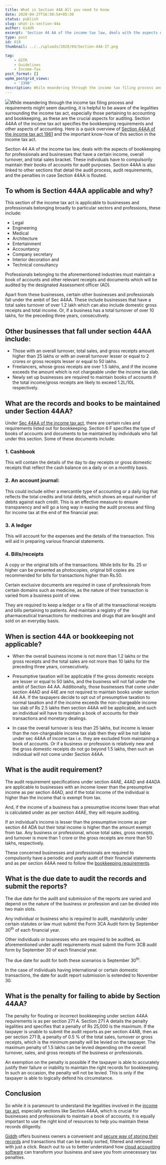 ```yaml
---
title: What is Section 44A All you need to know
date: 2020-04-27T16:50:54+05:30
status: publish
slug: what-is-section-44a
author: Giddh
excerpt: 'Section 44 AA of the income tax law, deals with the aspects of bookkeeping for professionals and businesses that have a certain income, overall turnover, and total sales bracket.'
type: post
id: 619
thumbnail: ../../uploads/2020/04/Section-44A-IT.png

tag:
    - GSTR
    - Guidelines
    - Income-Tax
post_format: []
wpmm_postgrid_views:
    - '2390'
description: While meandering through the income tax filing process and requirements might seem daunting, it is helpful to be aware of the legalities surrounding the income tax act
---
```

![](../../uploads/2020/04/Section-44A.png)While meandering through the income tax filing process and requirements might seem daunting, it is helpful to be aware of the legalities surrounding the income tax act, especially those pertaining to accounting and bookkeeping, as these are the crucial aspects for auditing. Section 44AA of the income tax act specifies the bookkeeping requirements and other aspects of accounting. Here is a quick overview of [Section 44AA of the income tax act 1961](https://www.incometaxindia.gov.in/Acts/Finance%20Acts/1964/102120000000035323.htm) and the important know-how of this section in the income tax act.

Section 44 AA of the income tax law, deals with the aspects of bookkeeping for professionals and businesses that have a certain income, overall turnover, and total sales bracket. These individuals have to compulsorily maintain their books of accounts for audit purposes. Section 44AA is also linked to other sections that detail the audit process, audit requirements, and the penalties in case Section 44AA is flouted.

**To whom is Section 44AA applicable and why?**
-----------------------------------------------

This section of the income tax act is applicable to businesses and professionals belonging broadly to particular sectors and professions, these include:

- Legal
- Engineering
- Medical
- Architecture
- Entertainment
- Accountancy
- Company secretary
- Interior decoration and
- Technical consultancy

Professionals belonging to the aforementioned industries must maintain a book of accounts and other relevant receipts and documents which will be audited by the designated Assessment officer (AO).

Apart from these businesses, certain other businesses and professionals fall under the ambit of Sec 44AA. These include businesses that have a total sales turnover of over 1.2 lakh which can also include domestic gross receipts and total income. Or, if a business has a total turnover of over 10 lakhs, for the preceding three years, consecutively.

**Other businesses that fall under section 44AA include:**
----------------------------------------------------------

- Those with an overall turnover, total sales, and gross receipts amount higher than 25 lakhs or with an overall turnover lesser or equal to 2 crores or gross receipts lesser or equal to 50 lakhs.
- Freelancers, whose gross receipts are over 1.5 lakhs, and if the income exceeds the amount which is not chargeable under the income tax slab.
- Newly set up businesses are required to maintain books of accounts if the total income/gross receipts are likely to exceed 1.2L/10L respectively.

**What are the records and books to be maintained under Section 44AA?**
-----------------------------------------------------------------------

Under [Sec 44AA of the income tax act](https://www.aubsp.com/section-44a-deduction-trade-professional-similar-association/), there are certain rules and requirements listed out for bookkeeping. Section 6 F specifies the type of books of accounts and documents to be maintained by individuals who fall under this section. Some of these documents include:

### 1. **Cashbook**

This will contain the details of the day to day receipts or gross domestic receipts that reflect the cash balance on a daily or on a monthly basis.

### 2. **An account journal:**

This could include either a mercantile type of accounting or a daily log that reflects the total credits and total debits, which shows an equal number of debits against each credit. This is an effective measure to ensure transparency and will go a long way in easing the audit process and filing for income tax at the end of the financial year.

### 3. **A ledger**

This will account for the expenses and the details of the transaction. This will aid in preparing various financial statements.

### 4. **Bills/receipts**

A copy or the original bills of the transactions. While bills for Rs. 25 or higher can be presented as photocopies, original bill copies are recommended for bills for transactions higher than Rs.50.

Certain exclusive documents are required in case of professionals from certain domains such as medicine, as the nature of their transaction is varied from a business point of view.

They are required to keep a ledger or a file of all the transactional receipts and bills pertaining to patients. And maintain a registry of the pharmaceutical transactions for medicines and drugs that are bought and sold on an everyday basis.

**When is section 44A or bookkeeping not applicable?**
------------------------------------------------------

- When the overall business income is not more than 1.2 lakhs or the gross receipts and the total sales are not more than 10 lakhs for the preceding three years, consecutively.

- Presumptive taxation will be applicable if the gross domestic receipts are lesser or equal to 50 lakhs, and the business will not fall under the ambit of Section 44 AA. Additionally, those businesses that come under section 44AD and 44E are not required to maintain books under section 44 AA. If the taxpayers decide to opt out of presumptive taxation to normal taxation and if the income exceeds the non-chargeable income tax slab of Rs 2.5 lakhs then section 44AA will be applicable, and such an individual will have to maintain a book of accounts for their transactions and monetary dealings.

- In case the overall turnover is less than 25 lakhs, but income is lesser than the non-chargeable income tax slab then they will be not liable under sec 44AA of income tax i.e. they are excluded from maintaining a book of accounts. Or if a business or profession is relatively new and the gross domestic receipts do not go beyond 1.5 lakhs, then such an individual will not come under Section 44AA.

**What is the audit requirement?**
----------------------------------

The audit requirement specifications under section 44AE, 44AD and 44ADA are applicable to businesses with an income lower than the presumptive income as per section 44AD, and if the total income of the individual is higher than the income that is exempt from tax.

And, if the income of a business has a presumptive income lower than what is calculated under as per section 44AE, they will require auditing.

If an individual’s income is lesser than the presumptive income as per section 44 ADA but their total income is higher than the amount exempt from tax. Any business or professional, whose total sales, gross receipts, and turnover is more than 1 crore or the gross receipts are more than 50 lakhs, respectively.

These concerned businesses and professionals are required to compulsorily have a periodic and yearly audit of their financial statements and as per section 44AA need to follow the [bookkeeping requirements](https://giddh.com/guide/guide-to-some-basic-yet-important-concepts-of-bookkeeping/).

**What is the due date to audit the records and submit the reports?**
---------------------------------------------------------------------

The due date for the audit and submission of the reports are varied and depend on the nature of the business or profession and can be divided into two main slots.

Any individual or business who is required to audit, mandatorily under certain statutes or law must submit the Form 3CA Audit form by September 30<sup>th</sup> of each financial year.

Other individuals or businesses who are required to be audited, as aforementioned under audit requirements must submit the Form 3CB audit form by September 30 of each financial year.

The due date for audit for both these scenarios is September 30<sup>th</sup>.

In the case of individuals having international or certain domestic transactions, the date for audit report submission is extended to November 30.

**What is the penalty for failing to abide by Section 44AA?**
-------------------------------------------------------------

The penalty for flouting or incorrect bookkeeping under section 44AA requirements is as per section 271 A. Section 271 A details the penalty legalities and specifies that a penalty of Rs 25,000 is the maximum. If the taxpayer is unable to submit the audit reports as per section 44AB, then as per section 271 B, a penalty of 0.5 % of the total sales, turnover or gross receipts, which is the minimum penalty will be levied on the taxpayer. The maximum penalty of 1.5 lakhs can be levied depending on the overall turnover, sales, and gross receipts of the business or professionals.

An exemption on the penalty is possible if the taxpayer is able to accurately justify their failure or inability to maintain the right records for bookkeeping. In such an occasion, the penalty will not be levied. This is only if the taxpayer is able to logically defend his circumstance.

**Conclusion**
--------------

So while it is paramount to understand the legalities involved in the [income tax act](https://giddh.com/guide/ebudget-2020-its-impact-on-gst-and-small-business-owners/), especially sections like Section 44AA, which is crucial for businesses and professionals to maintain a book of accounts, it is equally important to use the right kind of resources to help you maintain these records diligently.

[Giddh](https://giddh.com/) offers business owners a convenient and [secure way of storing their records](https://giddh.com/security/) and transactions that can be easily sorted, filtered and retrieved with just a click. Reach out to us to better understand how [cloud accounting software](https://giddh.com/cloud-accounting-software/) can transform your business and save you from unnecessary tax penalties.